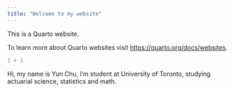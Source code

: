 ```yaml
---
title: "Welcome to my website"
---
```


This is a Quarto website.

To learn more about Quarto websites visit <https://quarto.org/docs/websites>.

```r
1 + 1
```

Hi, my name is Yun Chu, I'm student at University of Toronto, studying actuarial science, statistics and math.
